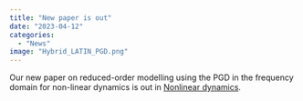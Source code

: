 ```yaml
---
title: "New paper is out"
date: "2023-04-12"
categories: 
  - "News"
image: "Hybrid_LATIN_PGD.png"
---
```


Our new paper on reduced-order modelling using the PGD in the frequency domain for non-linear dynamics is out in [Nonlinear dynamics](https://link.springer.com/journal/11071).